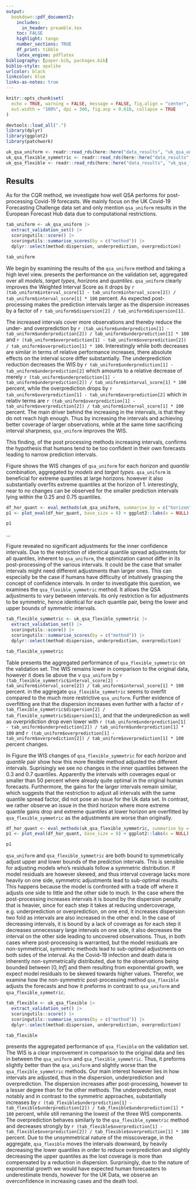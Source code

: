 ```yaml
---
output:
  bookdown::pdf_document2:
    includes:
      in_header: preamble.tex
    toc: FALSE
    highlight: tango
    number_sections: TRUE
    df_print: tibble
    latex_engine: pdflatex
bibliography: [paper.bib, packages.bib]
biblio-style: apalike
urlcolor: black
linkcolor: blue
links-as-notes: true
---
```


```r
knitr::opts_chunk$set(
  echo = TRUE, warning = FALSE, message = FALSE, fig.align = "center",
  out.width = "100%", dpi = 300, fig.asp = 0.618, collapse = TRUE
)

devtools::load_all(".")
library(dplyr)
library(ggplot2)
library(patchwork)

uk_qsa_uniform <- readr::read_rds(here::here("data_results", "uk_qsa_uniform.rds"))
uk_qsa_flexible_symmetric <- readr::read_rds(here::here("data_results", "uk_qsa_flexible_symmetric.rds"))
uk_qsa_flexible <- readr::read_rds(here::here("data_results", "uk_qsa_flexible.rds"))
```

## Results

As for the CQR method, we investigate how well QSA performs for post-processing Covid-19 forecasts. We mainly focus on the UK Covid-19 Forecasting Challenge data set and only mention `qsa_uniform` results in the European Forecast Hub data due to computational restrictions.

```r
tab_uniform <- uk_qsa_uniform |>
  extract_validation_set() |>
  scoringutils::score() |>
  scoringutils::summarise_scores(by = c("method")) |>
  dplyr::select(method:dispersion, underprediction, overprediction)

tab_uniform
```

We begin by examining the results of the `qsa_uniform` method and taking a high level view. \ref{tab:qsa_uniform-val-set} presents the performance on the validation set, aggregated over all *models*, *target types*, *horizons* and *quantiles*. `qsa_uniform` clearly improves the Weighted Interval Score as it drops by `r (tab_uniform$interval_score[1] - tab_uniform$interval_score[2]) / tab_uniform$interval_score[1] * 100` percent. As expected post-processing makes the prediction intervals larger as the dispersion increases by a factor of `r tab_uniform$dispersion[2] / tab_uniform$dispersion[1]`. 

The increased intervals cover more observations and thereby reduce the under- and overprediction by `r (tab_uniform$underprediction[1] - tab_uniform$underprediction[2]) / tab_uniform$underprediction[1] * 100` and `r (tab_uniform$overprediction[1] - tab_uniform$overprediction[2]) / tab_uniform$overprediction[1] * 100`. Interestingly while both decreases are similar in terms of relative performance increases, there absolute effects on the interval score differ substantially. The underprediction reduction decreases the WIS by `r tab_uniform$underprediction[1] - tab_uniform$underprediction[2]` which amounts to a relative decrease of merely `r (tab_uniform$underprediction[1] - tab_uniform$underprediction[2]) / tab_uniform$interval_score[1] * 100` percent, while the overprediction drops by `r tab_uniform$overprediction[1] - tab_uniform$overprediction[2]` which in relativ terms are `r (tab_uniform$overprediction[1] - tab_uniform$overprediction[2]) / tab_uniform$interval_score[1] * 100` percent. The main driver behind the increasing in the intervals, is that they do not reach high enough. Thus by increasing the intervals and achieving better coverage of larger observations, while at the same time sacrificing interval sharpness, `qsa_uniform` improves the WIS.

This finding, of the post processing methods increasing intervals, confirms the hypothesis that humans tend to be too confident in their own forecasts leading to narrow prediction intervals.

Figure \ref{fig:qsa_uniform-hor-quant} shows the WIS changes of `qsa_uniform` for each *horizon* and *quantile* combination, aggregated by *models* and *target types*. `qsa_uniform` is beneficial for extreme quantiles at large horizons. however it also substantially overfits extreme quantiles at the horizon of 1. interestingly,  near to no changes can be observed for the smaller prediction intervals lying within the 0.25 and 0.75 quantiles.


```r
df_hor_quant <- eval_methods(uk_qsa_uniform, summarise_by = c("horizon", "quantile"))
p1 <- plot_eval(df_hor_quant, base_size = 8) + ggplot2::labs(x = NULL)

p1
```

...

Figure \ref{fig:qsa_uniform-hor-quant} revealed no significant adjustments for the inner confidence intervals. Due to the restriction of identical quantile spread adjustments for all quantiles, inherent to `qsa_uniform`, the optimization cannot differ in its post-processing of the various intervals. It could be the case that smaller intervals might need different adjustments than larger ones. This can especially be the case if humans have difficulty of intuitively grasping the concept of confidence intervals. In order to investigate this question, we examines the `qsa_flexible_symmetric` method. It allows the QSA adjustments to vary between intervals. Its only restriction is for adjustments to be symmetric, hence identical for each quantile pair, being the lower and upper bounds of symmetric intervals.

```r
tab_flexible_symmetric <- uk_qsa_flexible_symmetric |>
  extract_validation_set() |>
  scoringutils::score() |>
  scoringutils::summarise_scores(by = c("method")) |>
  dplyr::select(method:dispersion, underprediction, overprediction)

tab_flexible_symmetric
```

Table \ref{tab:qsa_flexible_symmetric-val-set} presents the aggregated performance of `qsa_flexible_symmetric` on the validation set. The WIS remains lower in comparison to the original data, however it does lie above the v `qsa_uniform` by `r (tab_flexible_symmetric$interval_score[2] - tab_uniform$interval_score[2]) / tab_uniform$interval_score[1] * 100` percent. in the aggregate `qsa_flexible_symmetric` seems to overfit compared to the much more restrictive `qsa_uniform`. Further evidence of overfitting are that the dispersion increases even further with a factor of `r tab_flexible_symmetric$dispersion[2] / tab_flexible_symmetric$dispersion[1]`, and that the underprediction as well as overpridiction drop even lower with `r (tab_uniform$underprediction[1] - tab_uniform$underprediction[2]) / tab_uniform$underprediction[1] * 100` and `r (tab_uniform$overprediction[1] - tab_uniform$overprediction[2]) / tab_uniform$overprediction[1] * 100` percent changes. 

In Figure \ref{fig:qsa_flexible_symmetric-hor-quant} the WIS changes of `qsa_flexible_symmetric` for each *horizon* and *quantile* pair show how this more flexible method adjusted the different intervals. Suprisingly we see no changes in the inner quantiles between the 0.3 and 0.7 quantiles. Apparently the intervals with coverages equal or smaller than 50 percent where already quite optimal in the original human forecasts. Furthermore, the gains for the larger intervals remain similar, which suggests that the restriction to adjust all intervals with the same quantile spread factor, did not pose an issue for the Uk data set. In contrast, we rather observe an issue in the third horizon where more extreme quantile gains drop and extreme quantiles at lower horizon are overfitted by `qsa_flexible_symmetric` as the adjustments are worse than originally.


```r
df_hor_quant <- eval_methods(uk_qsa_flexible_symmetric, summarise_by = c("horizon", "quantile"))
p1 <- plot_eval(df_hor_quant, base_size = 8) + ggplot2::labs(x = NULL)

p1
```



`qsa_uniform` and `qsa_flexible_symmetric` are both bound to symmetrically adjust upper and lower bounds of the prediction intervals. This is sensible for adjusting models who's residuals follow a symmetric distribution. If model residuals are however skewed, and thus interval coverage lacks more heavily on one side, symmetric adjustments lead to sub-optimal results. This happens because the model is confronted with a trade off where it adjusts one side to little and the other side to much. In the case where the post-processing increases intervals it is bound by the dispersion penalty that is heavier, since for each step it takes at reducing undercoverage, e.g. underprediction or overprediction, on one end, it increases dispersion two fold as intervals are also increased in the other end. In the case of decreasing intervals, it is bound by a lack of coverage as for each step it decreases unnecessary large intervals on one side, it also decreases the interval on the other side leading to uncovered observations. Thus, in both cases where post-processing is warranted, but the model residuals are non-symmetrical, symmetric methods lead to sub-optimal adjustments on both sides of the interval.
As the Covid-19 infection and death data is inherently non-symmetrically distributed, due to the observations being bounded between $[0,Inf]$ and them resulting from exponential growth, we expect model residuals to be skewed towards higher values. Therefor, we examine how the non-symmetric post-processing method `qsa_flexible` adjusts the forecasts and how it preforms in contrast to `qsa_uniform` and `qsa_flexible_symmetric`. 

```r
tab_flexible <- uk_qsa_flexible |>
  extract_validation_set() |>
  scoringutils::score() |>
  scoringutils::summarise_scores(by = c("method")) |>
  dplyr::select(method:dispersion, underprediction, overprediction)

tab_flexible
```

\ref{tab:qsa_flexible-val-set} presents the aggregated performance of `qsa_flexible` on the validation set. The WIS is a clear improvement in comparison to the original data and lies in between the `qsa_uniform` and `qsa_flexible_symmetric`. Thus, it preforms slightly better than the `qsa_uniform` and slightly worse than the `qsa_flexible_symmetric` methods. Our main interest however lies in how intervals are adjusted, thus in the dispersion, underprediction and overprediction. The dispersion increases after post-processing, however to a lesser degree than for the other methods. The underprediction, most notably and in contrast to the symmetric approaches, substantially increases by `r (tab_flexible$underprediction[1] - tab_flexible$underprediction[2]) / tab_flexible$underprediction[1] * 100` percent, while still remaning the lowest of the three WIS components. The overprediction behaves similarly to the  `qsa_flexible_symmetric` method and decreases strongly by `r (tab_flexible$overprediction[1] - tab_flexible$overprediction[2]) / tab_flexible$overprediction[1] * 100` percent.
Due to the unsymmetrical nature of the misscoverage, in the aggregate, `qsa_flexible` moves the intervals downward, by heavily decreasing the lower quantiles in order to reduce overprediction and slightly decreasing the upper quantiles as the lost coverage is more than compensated by a reduction in dispersion. Surprisingly, due to the nature of exponential growth we would have expected human forecasters to underestimate trends, however for the UK Data, we observe an overconfidence in increasing cases and the death tool. 
